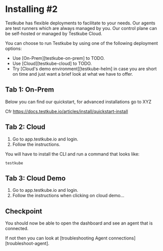 # Installing #2

Testkube has flexible deployments to facilitate to your needs. Our agents are test runners which are always managed by you. Our control plane can be self-hosted or managed by Testkube Cloud.

You can choose to run Testkube by using one of the following deployment options:

- Use [On-Prem][testkube-on-prem] to TODO.
- Use [Cloud][testkube-cloud] to TODO.
- Try [Cloud's demo environment][testkube-helm] in case you are short on time and just want a brief look at what we have to offer.

## Tab 1: On-Prem

Below you can find our quickstart, for advanced installations go to XYZ

Cfr https://docs.testkube.io/articles/install/quickstart-install

## Tab 2: Cloud

1. Go to app.testkube.io and login.
2. Follow the instructions.

You will have to install the CLI and run a command that looks like:

```
testkube
```

## Tab 3: Cloud Demo

1. Go to app.testkube.io and login.
2. Follow the instructions when clicking on cloud demo…

## Checkpoint

You should now be able to open the dashboard and see an agent that is connected.

If not then you can look at [troubleshooting Agent connections][troubleshoot-agent].
